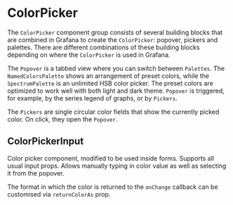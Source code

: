
<Meta title="Pickers and Editors/ColorPicker/ColorPicker" />

# ColorPicker

The `ColorPicker` component group consists of several building blocks that are combined in Grafana to create the `ColorPicker`: popover, pickers and palettes. There are different combinations of these building blocks depending on where the `ColorPicker` is used in Grafana.

The `Popover` is a tabbed view where you can switch between `Palettes`. The `NamedColorsPalette` shows an arrangement of preset colors, while the `SpectrumPalette` is an unlimited HSB color picker. The preset colors are optimized to work well with both light and dark theme. `Popover` is triggered, for example, by the series legend of graphs, or by `Pickers`.

The `Pickers` are single circular color fields that show the currently picked color. On click, they open the `Popover`.

## ColorPickerInput

Color picker component, modified to be used inside forms. Supports all usual input props. Allows manually typing in color value as well as selecting it from the popover.

The format in which the color is returned to the `onChange` callback can be customised via `returnColorAs` prop.

<ArgsTypes of={ColorPicker} />
